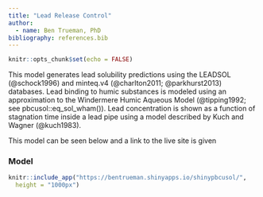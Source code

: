 ```yaml
---
title: "Lead Release Control"
author:
  - name: Ben Trueman, PhD
bibliography: references.bib
---
```


```r
knitr::opts_chunk$set(echo = FALSE)
```
<p><font>This model generates lead solubility predictions using the LEADSOL (@schock1996) and minteq.v4 (@charlton2011; @parkhurst2013) databases. Lead binding to humic substances is modeled using an approximation to the Windermere Humic Aqueous Model (@tipping1992; see pbcusol::eq_sol_wham()). Lead concentration is shown as a function of stagnation time inside a lead pipe using a model described by Kuch and Wagner (@kuch1983).</p>

<p>  This model can be seen below and a link to the live site is given </p></font>


### Model
```r
knitr::include_app("https://bentrueman.shinyapps.io/shinypbcusol/",
  height = "1000px")
```









